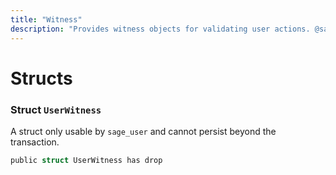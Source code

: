 ```yaml
---
title: "Witness"
description: "Provides witness objects for validating user actions. @sage/user > witness"
---
```


# Structs

### Struct `UserWitness`

A struct only usable by `sage_user` and cannot persist beyond the transaction.

```rust
public struct UserWitness has drop
```

<Expandable title="Fields">
  
</Expandable>